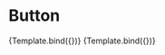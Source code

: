 

<Meta title="Components/Button" component={Button} />


# Button

<Canvas>
  <Story
    name="Basic"
    args={{
      disabled: false,
    }}
    argTypes={{
      variant: {
        options: ['primary', 'secondary'],
        control: { type: 'radio' },
        defaultValue: 'primary',
      },
      size: {
        options: ['md', 'lg', 'xl'],
        control: { type: 'radio' },
      },
    }}
  >
    {Template.bind({})}
  </Story>
</Canvas>

<Canvas>
  <Story
    name="Disabled"
    args={{
      disabled: true,
    }}
  >
    {Template.bind({})}
  </Story>
</Canvas>

